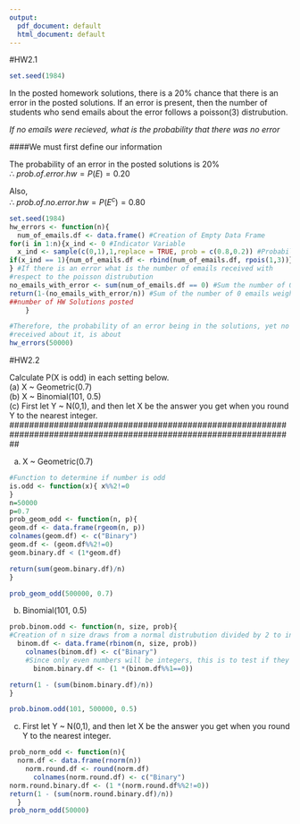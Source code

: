 ```yaml
---
output:
  pdf_document: default
  html_document: default
---
```


#HW2.1

```r
set.seed(1984)
```

In the posted homework solutions, there is a 20% chance that there is an error in the posted solutions. If an error is present, then the number of students who send emails about the error follows a poisson(3) distrubution.
  
*If no emails were recieved, what is the probability that there was no error*

####We must first define our information

The probability of an error in the posted solutions is 20%  
$\therefore$ $prob.of.error.hw = P(E) = 0.20$  
  
Also,  
$\therefore$ $prob.of.no.error.hw = P(E^{c}) = 0.80$ 


```r
set.seed(1984)
hw_errors <- function(n){
  num_of_emails.df <- data.frame() #Creation of Empty Data Frame
for(i in 1:n){x_ind <- 0 #Indicator Variable
  x_ind <- sample(c(0,1),1,replace = TRUE, prob = c(0.8,0.2)) #Probability of Error in HW
if(x_ind == 1){num_of_emails.df <- rbind(num_of_emails.df, rpois(1,3))}
} #If there is an error what is the number of emails received with  
#respect to the poisson distrubution
no_emails_with_error <- sum(num_of_emails.df == 0) #Sum the number of 0 email occurances
return(1-(no_emails_with_error/n)) #Sum of the number of 0 emails weighted by the total  
##number of HW Solutions posted
    }

#Therefore, the probability of an error being in the solutions, yet no email   
#received about it, is about  
hw_errors(50000)
```


#HW2.2

Calculate P(X is odd) in each setting below.  
  (a) X ~ Geometric(0.7)  
  (b) X ~ Binomial(101, 0.5)  
  (c) First let Y ~ N(0,1), and then let X be the answer you get when you round Y to the nearest integer.  
##################################################################################################################

a) X ~ Geometric(0.7)
   
```r
#Function to determine if number is odd
is.odd <- function(x){ x%%2!=0
}
n=50000
p=0.7
prob_geom_odd <- function(n, p){
geom.df <- data.frame(rgeom(n, p))
colnames(geom.df) <- c("Binary")
geom.df <- (geom.df%%2!=0)
geom.binary.df < (1*geom.df)

return(sum(geom.binary.df)/n)
}

prob_geom_odd(500000, 0.7)
```


b) Binomial(101, 0.5)

```r
prob.binom.odd <- function(n, size, prob){
#Creation of n size draws from a normal distrubution divided by 2 to indicate odd variables
  binom.df <- data.frame(rbinom(n, size, prob))
    colnames(binom.df) <- c("Binary")
    #Since only even numbers will be integers, this is to test if they are integers  
      binom.binary.df <- (1 *(binom.df%%1==0))

return(1 - (sum(binom.binary.df)/n))  
}

prob.binom.odd(101, 500000, 0.5)
```


(c) First let Y ~ N(0,1), and then let X be the answer you get when you round Y to the nearest integer. 
```r
prob_norm_odd <- function(n){
  norm.df <- data.frame(rnorm(n))
    norm.round.df <- round(norm.df)
      colnames(norm.round.df) <- c("Binary")
norm.round.binary.df <- (1 *(norm.round.df%%2!=0))
return(1 - (sum(norm.round.binary.df)/n))  
  }
prob_norm_odd(50000)
```



